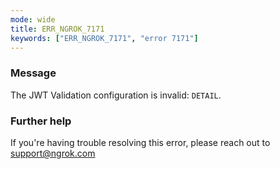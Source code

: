 ```yaml
---
mode: wide
title: ERR_NGROK_7171
keywords: ["ERR_NGROK_7171", "error 7171"]
---
```


### Message

The JWT Validation configuration is invalid: `DETAIL`.

### Further help

If you're having trouble resolving this error, please reach out to [support@ngrok.com](mailto:support@ngrok.com?subject=Help%20with%20ERR_NGROK_7171)
